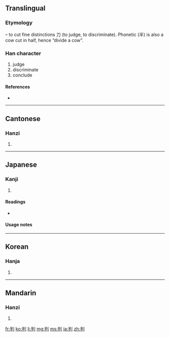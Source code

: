 {{also|刊}}
==Translingual==
===Etymology===
{{Han compound|半|t1=half (cow)|刀|t2=knife|alt2=刂|ls=psc|c2=s|c1=p}} – to cut fine distinctions 刀 (to judge, to discriminate). Phonetic (半) is also a cow cut in half, hence “divide a cow”.

===Han character===
{{Han char|rn=18|rad=刀|as=05|sn=7|four=9250<sub>0</sub>|canj=火手中弓 (FQLN)}}

# judge
# discriminate
# conclude

====References====
* {{Han ref|kx=0138.110|dkj=01923|dj=0311.120|hdz=10331.050|uh=5224|ud=21028|bh=A750|bd=42832}}

----

==Cantonese==

===Hanzi===
{{yue-hanzi|jyut=|y=pun3}}

# {{defn|Cantonese|sort=刀05}}

----

==Japanese==

===Kanji===
{{ja-kanji|grade=5|rs=刀05}}

# {{defn|Japanese|sort=刀05}}

====Readings====
* {{ja-readings|on=[[はん]] (han), [[ばん]] (ban)|kun=[[わける]] (wakeru)}}

====Usage notes====

----

==Korean==

===Hanja===
{{ko-hanja|hangeul=판|rv=pan|mr=p'an}}

# {{defn|Korean|sort=刀05}}

----

==Mandarin==

===Hanzi===
{{cmn-hanzi|pin=[[pàn]] ([[pan4]])|wg=p'an<sup>4</sup>}}

# {{defn|Mandarin|sort=刀05}}

[[fr:判]]
[[ko:判]]
[[li:判]]
[[mg:判]]
[[ms:判]]
[[ja:判]]
[[zh:判]]